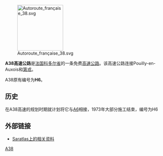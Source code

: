 [[File:Autoroute_française_38.svg|150px]]

'''A38高速公路'''是[[法国|法国]][[科多尔省|科多尔省]]的一条免费[[高速公路|高速公路]]。该高速公路连接Pouilly-en-Auxois和[[第戎|第戎]]。

A38原有编号为'''H6'''。

==历史==
在A38高速的规划时期就计划将它与[[A6高速公路_(法国)|A6]]相接，1973年大部分施工结束，编号为H6

==外部链接==
*[http://saratlas.free.fr/index.php?page=autoroute&route=a38&lang=fr Saratlas上的相关资料]{{Wayback|url=http://saratlas.free.fr/index.php?page=autoroute&route=a38&lang=fr |date=20120205200858 }}{{fr}}

{{Autoroutes}}

[[Category:法国高速公路|A38]]

{{france-stub}}